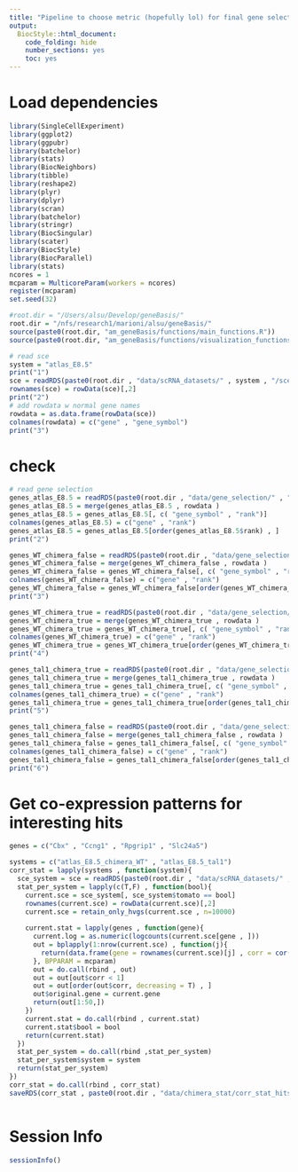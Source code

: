 ```yaml
---
title: "Pipeline to choose metric (hopefully lol) for final gene selection."
output:
  BiocStyle::html_document:
    code_folding: hide
    number_sections: yes
    toc: yes  
---
```

# Load dependencies

```r


library(SingleCellExperiment)
library(ggplot2)
library(ggpubr)
library(batchelor)
library(stats)
library(BiocNeighbors)
library(tibble)
library(reshape2)
library(plyr)
library(dplyr)
library(scran)
library(batchelor)
library(stringr)
library(BiocSingular)
library(scater)
library(BiocStyle)
library(BiocParallel)
library(stats)
ncores = 1
mcparam = MulticoreParam(workers = ncores)
register(mcparam)
set.seed(32)

#root.dir = "/Users/alsu/Develop/geneBasis/"
root.dir = "/nfs/research1/marioni/alsu/geneBasis/"
source(paste0(root.dir, "am_geneBasis/functions/main_functions.R"))
source(paste0(root.dir, "am_geneBasis/functions/visualization_functions.R"))

# read sce 
system = "atlas_E8.5"
print("1")
sce = readRDS(paste0(root.dir , "data/scRNA_datasets/" , system , "/sce_" , system , ".Rds"))
rownames(sce) = rowData(sce)[,2]
print("2")
# add rowdata w normal gene names
rowdata = as.data.frame(rowData(sce))
colnames(rowdata) = c("gene" , "gene_symbol")
print("3")

```

# check

```r
# read gene selection
genes_atlas_E8.5 = readRDS(paste0(root.dir , "data/gene_selection/" , "atlas_E8.5" , "/gene_selection.Rds"))
genes_atlas_E8.5 = merge(genes_atlas_E8.5 , rowdata )
genes_atlas_E8.5 = genes_atlas_E8.5[, c( "gene_symbol" , "rank")]
colnames(genes_atlas_E8.5) = c("gene" , "rank")
genes_atlas_E8.5 = genes_atlas_E8.5[order(genes_atlas_E8.5$rank) , ]
print("2")

genes_WT_chimera_false = readRDS(paste0(root.dir , "data/gene_selection/" , "atlas_E8.5_chimera_WT" , "/gene_selection_TRUE.Rds"))
genes_WT_chimera_false = merge(genes_WT_chimera_false , rowdata )
genes_WT_chimera_false = genes_WT_chimera_false[, c( "gene_symbol" , "rank")]
colnames(genes_WT_chimera_false) = c("gene" , "rank")
genes_WT_chimera_false = genes_WT_chimera_false[order(genes_WT_chimera_false$rank) , ]
print("3")

genes_WT_chimera_true = readRDS(paste0(root.dir , "data/gene_selection/" , "atlas_E8.5_chimera_WT" , "/gene_selection_FAlSE.Rds"))
genes_WT_chimera_true = merge(genes_WT_chimera_true , rowdata )
genes_WT_chimera_true = genes_WT_chimera_true[, c( "gene_symbol" , "rank")]
colnames(genes_WT_chimera_true) = c("gene" , "rank")
genes_WT_chimera_true = genes_WT_chimera_true[order(genes_WT_chimera_true$rank) , ]
print("4")

genes_tal1_chimera_true = readRDS(paste0(root.dir , "data/gene_selection/" , "atlas_E8.5_tal1" , "/gene_selection_TRUE.Rds"))
genes_tal1_chimera_true = merge(genes_tal1_chimera_true , rowdata )
genes_tal1_chimera_true = genes_tal1_chimera_true[, c( "gene_symbol" , "rank")]
colnames(genes_tal1_chimera_true) = c("gene" , "rank")
genes_tal1_chimera_true = genes_tal1_chimera_true[order(genes_tal1_chimera_true$rank) , ]
print("5")

genes_tal1_chimera_false = readRDS(paste0(root.dir , "data/gene_selection/" , "atlas_E8.5_tal1" , "/gene_selection_FALSE.Rds"))
genes_tal1_chimera_false = merge(genes_tal1_chimera_false , rowdata )
genes_tal1_chimera_false = genes_tal1_chimera_false[, c( "gene_symbol" , "rank")]
colnames(genes_tal1_chimera_false) = c("gene" , "rank")
genes_tal1_chimera_false = genes_tal1_chimera_false[order(genes_tal1_chimera_false$rank) , ]
print("6")


```

# Get co-expression patterns for interesting hits

```r

genes = c("Cbx" , "Ccng1" , "Rpgrip1" , "Slc24a5")

systems = c("atlas_E8.5_chimera_WT" , "atlas_E8.5_tal1")
corr_stat = lapply(systems , function(system){
  sce_system = sce = readRDS(paste0(root.dir , "data/scRNA_datasets/" , system , "/sce_" , system  , ".Rds"))
  stat_per_system = lapply(c(T,F) , function(bool){
    current.sce = sce_system[, sce_system$tomato == bool]
    rownames(current.sce) = rowData(current.sce)[,2]
    current.sce = retain_only_hvgs(current.sce , n=10000)
    
    current.stat = lapply(genes , function(gene){
      current.log = as.numeric(logcounts(current.sce[gene , ]))
      out = bplapply(1:nrow(current.sce) , function(j){
        return(data.frame(gene = rownames(current.sce)[j] , corr = cor(as.numeric(logcounts(current.sce[j , ])) , current.log)))
      }, BPPARAM = mcparam)
      out = do.call(rbind , out)
      out = out[out$corr < 1]
      out = out[order(out$corr, decreasing = T) , ]
      out$original.gene = current.gene
      return(out[1:50,])
    })
    current.stat = do.call(rbind , current.stat)
    current.stat$bool = bool
    return(current.stat)
  })
  stat_per_system = do.call(rbind ,stat_per_system)
  stat_per_system$system = system
  return(stat_per_system)
})
corr_stat = do.call(rbind , corr_stat)
saveRDS(corr_stat , paste0(root.dir , "data/chimera_stat/corr_stat_hits.Rds"))



```









# Session Info

```r
sessionInfo()
```
